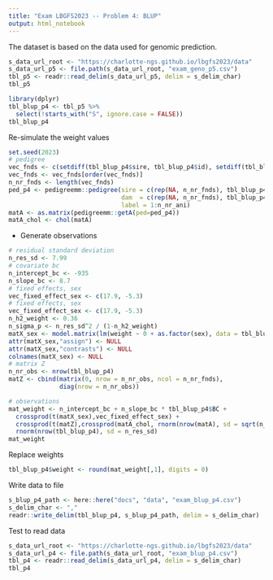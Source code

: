```yaml
---
title: "Exam LBGFS2023 -- Problem 4: BLUP"
output: html_notebook
---
```



The dataset is based on the data used for genomic prediction. 

```r
s_data_url_root <- "https://charlotte-ngs.github.io/lbgfs2023/data"
s_data_url_p5 <- file.path(s_data_url_root, "exam_geno_p5.csv")
tbl_p5 <- readr::read_delim(s_data_url_p5, delim = s_delim_char)
tbl_p5
```

```r
library(dplyr)
tbl_blup_p4 <- tbl_p5 %>%
  select(!starts_with("S", ignore.case = FALSE))
tbl_blup_p4
```

Re-simulate the weight values

```r
set.seed(2023)
# pedigree
vec_fnds <- c(setdiff(tbl_blup_p4$sire, tbl_blup_p4$id), setdiff(tbl_blup_p4$dam, tbl_blup_p4$id))
vec_fnds <- vec_fnds[order(vec_fnds)]
n_nr_fnds <- length(vec_fnds)
ped_p4 <- pedigreemm::pedigree(sire = c(rep(NA, n_nr_fnds), tbl_blup_p4$sire),
                               dam  = c(rep(NA, n_nr_fnds), tbl_blup_p4$dam),
                               label = 1:n_nr_ani)
matA <- as.matrix(pedigreemm::getA(ped=ped_p4))
matA_chol <- chol(matA)
```

* Generate observations

```r
# residual standard deviation
n_res_sd <- 7.99
# covariate bc
n_intercept_bc <- -935
n_slope_bc <- 8.7
# fixed effects, sex
vec_fixed_effect_sex <- c(17.9, -5.3)
# fixed effects, sex
vec_fixed_effect_sex <- c(17.9, -5.3)
n_h2_weight <- 0.36
n_sigma_p <- n_res_sd^2 / (1-n_h2_weight)
matX_sex <- model.matrix(lm(weight ~ 0 + as.factor(sex), data = tbl_blup_p4))
attr(matX_sex,"assign") <- NULL
attr(matX_sex,"contrasts") <- NULL
colnames(matX_sex) <- NULL
# matrix Z
n_nr_obs <- nrow(tbl_blup_p4)
matZ <- cbind(matrix(0, nrow = n_nr_obs, ncol = n_nr_fnds), 
              diag(nrow = n_nr_obs))
```

```r
# observations
mat_weight <- n_intercept_bc + n_slope_bc * tbl_blup_p4$BC + 
  crossprod(t(matX_sex),vec_fixed_effect_sex) + 
  crossprod(t(matZ),crossprod(matA_chol, rnorm(nrow(matA), sd = sqrt(n_h2_weight*n_sigma_p)))) + 
  rnorm(nrow(tbl_blup_p4), sd = n_res_sd)
mat_weight
```

Replace weights

```r
tbl_blup_p4$weight <- round(mat_weight[,1], digits = 0)
```


Write data to file

```r
s_blup_p4_path <- here::here("docs", "data", "exam_blup_p4.csv")
s_delim_char <- ","
readr::write_delim(tbl_blup_p4, s_blup_p4_path, delim = s_delim_char)
```

Test to read data

```r
s_data_url_root <- "https://charlotte-ngs.github.io/lbgfs2023/data"
s_data_url_p4 <- file.path(s_data_url_root, "exam_blup_p4.csv")
tbl_p4 <- readr::read_delim(s_data_url_p4, delim = s_delim_char)
tbl_p4
```

